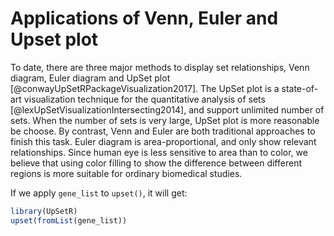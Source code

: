 # Applications of Venn, Euler and Upset plot


To date, there are three major methods to display set relationships, Venn diagram, 
Euler diagram and UpSet plot [@conwayUpSetRPackageVisualization2017]. The UpSet 
plot is a state-of-art visualization technique for the quantitative analysis of sets [@lexUpSetVisualizationIntersecting2014], and support unlimited number of sets. 
When the number of sets is very large, UpSet plot is more reasonable be choose. 
By contrast, Venn and Euler are both traditional approaches to finish this task. 
Euler diagram is area-proportional, and only show relevant relationships. Since 
human eye is less sensitive to area than to color, we believe that using color 
filling to show the difference between different regions is more suitable for 
ordinary biomedical studies.

If we apply `gene_list` to `upset()`, it will get:

```r
library(UpSetR)
upset(fromList(gene_list))
```

